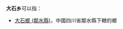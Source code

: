 '''大石乡'''可以指：
{{PRC admin/disambig|34/08/25/200/000|36/11/22/200/000|50/02/31/204/000|51/05/24/201/000|51/16/21/218/000|62/05/23/208/000}}
* [[大石鄉_(鄰水縣)|大石鄉 (鄰水縣)]]，中國四川省鄰水縣下轄的鄉
{{disambig|cat=三字中国乡名消歧义}}